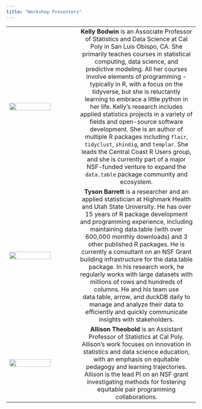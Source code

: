 ```yaml
---
title: "Workshop Presenters"
---
```


|  |  |
|:--------------------------|:-------------------------------------------:|
| ![](images/kelly-headshot.png){fig-alt="A headshot of Kelly, a woman with with long brown hair and bangs. Kelly smiles warmly while standing outdoors against a soft background of autumn tones. She wears tortoiseshell glasses, a purple sweater, a tidyverse-themed scarf, and dangling blue earrings, with arms confidently crossed." width="80%"} | **Kelly Bodwin** is an Associate Professor of Statistics and Data Science at Cal Poly in San Luis Obispo, CA.  She primarily teaches courses in statistical computing, data science, and predictive modeling.  All her courses involve elements of programming - typically in R, with a focus on the tidyverse, but she is reluctantly learning to embrace a little python in her life. Kelly’s research includes applied statistics projects in a variety of fields and open-source software development. She is an author of multiple R packages including `flair`, `tidyclust`, `shindig`, and `templar`.   She leads the Central Coast R Users group, and she is currently part of a major NSF-funded venture to expand the `data.table` package community and ecosystem. |
| ![](images/tyson-headshot-rounded.png){fig-alt="A headshot of Tyson, a man with short light brown hair. Tyson smiles confidently while standing in front of greenery and a blurred building background. He is wearing a grey patterned blazer over a blue and white checkered shirt, giving a professional and approachable appearance." width="80%"} | **Tyson Barrett** is a researcher and an applied statistician at Highmark Health and Utah State University. He has over 15 years of R package development and programming experience, including maintaining data.table (with over 600,000 monthly downloads) and 3 other published R packages. He is currently a consultant on an NSF Grant building infrastructure for the data.table package. In his research work, he regularly works with large datasets with millions of rows and hundreds of columns. He and his team use data.table, arrow, and duckDB daily to manage and analyze their data to efficiently and quickly communicate insights with stakeholders.  |
| ![](images/allison-headshot-rounded.png){fig-alt="A headshot of Allison, a non-binary identifying person with short brown hair and fun patterned glasses. They are wearing a pink blazer, with the green mountains of San Luis Obispo in the background." width="80%"} | **Allison Theobold** is an Assistant Professor of Statistics at Cal Poly. Allison's work focuses on innovation in statistics and data science education, with an emphasis on equitable pedagogy and learning trajectories. Allison is the lead PI on an NSF grant investigating methods for fostering equitable pair programming collaborations. |
